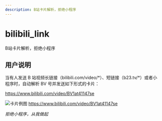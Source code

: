 ```yaml
---
description: B站卡片解析，拒绝小程序
---
```


# bilibili_link
B站卡片解析，拒绝小程序

## 用户说明
当有人发送 B 站视频长链接（bilibili.com/video/\*）、短链接（b23.tv/\*）或者小程序时，自动解析 BV 号并发送如下形式的卡片：

<Example>
<Send>

https://www.bilibili.com/video/BV1at41147se
</Send>
<Recv>

![卡片例图](/example/bilibili_card.png)
https://www.bilibili.com/video/BV1at41147se
</Recv>
</Example>

*拒绝小程序，从我做起*
